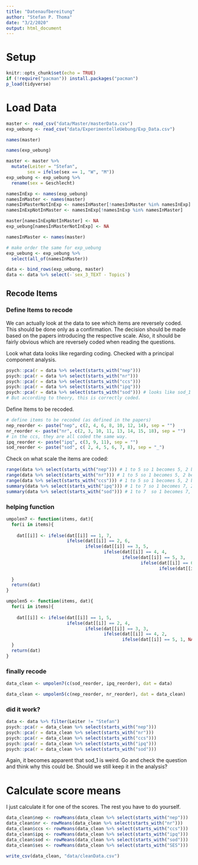 ```yaml
---
title: "Datenaufbereitung"
author: "Stefan P. Thoma"
date: "3/2/2020"
output: html_document
---
```


# Setup

```r
knitr::opts_chunk$set(echo = TRUE)
if (!require("pacman")) install.packages("pacman")
p_load(tidyverse)
```

# Load Data

```r
master <- read_csv("data/Master/masterData.csv")
exp_uebung <- read_csv("data/ExperimentelleUebung/Exp_Data.csv")
```
```r
names(master)

names(exp_uebung)
```

```r

master <- master %>% 
  mutate(Leiter = "Stefan",
        sex = ifelse(sex == 1, "W", "M"))
exp_uebung <- exp_uebung %>% 
  rename(sex = Geschlecht)

namesInExp <- names(exp_uebung)
namesInMaster <- names(master)
namesInMasterNotInExp <- namesInMaster[!namesInMaster %in% namesInExp]
namesInExpNotInMaster <- namesInExp[!namesInExp %in% namesInMaster]

master[namesInExpNotInMaster] <- NA
exp_uebung[namesInMasterNotInExp] <- NA

namesInMaster <- names(master)

# make order the same for exp_uebung
exp_uebung <- exp_uebung %>%
  select(all_of(namesInMaster))
```

```r
data <- bind_rows(exp_uebung, master)
data <- data %>% select(-`sex_3_TEXT - Topics`)
```

## Recode Items
### Define Items to recode

We can actually look at the data to see which items are reversely coded.
This should be done only as a confirmation. 
The decision should be made based on the papers introducing the respective scale.
Also, it should be fairly obvious which are reversely coded when reading the questions.

Look what data looks like regarding coding.
Checked with a principal component analysis.
```r
psych::pca(r = data %>% select(starts_with("nep")))
psych::pca(r = data %>% select(starts_with("nr")))
psych::pca(r = data %>% select(starts_with("ccs")))
psych::pca(r = data %>% select(starts_with("ipq")))
psych::pca(r = data %>% select(starts_with("sod"))) # looks like sod_1 is kinda different! 
# But according to theory, this is correctly coded. 
```
Define Items to be recoded.
```r
# define items to be recoded (as defined in the papers)
nep_reorder <- paste("nep", c(2, 4, 6, 8, 10, 12, 14), sep = "")
nr_reorder <- paste("nr", c(2, 3, 10, 11, 13, 14, 15, 18), sep = "")
# in the ccs, they are all coded the same way. 
ipq_reorder <- paste("ipq", c(3, 9, 11), sep = "") 
sod_reorder <- paste("sod", c( 2, 4, 5, 6, 7, 8), sep = "_")
```

Check on what scale the items are coded:
```r
range(data %>% select(starts_with("nep"))) # 1 to 5 so 1 becomes 5, 2 becomes 4, etc...
range(data %>% select(starts_with("nr"))) # 1 to 5 so 1 becomes 5, 2 becomes 4, etc...
range(data %>% select(starts_with("ccs"))) # 1 to 5 so 1 becomes 5, 2 becomes 4, etc...
summary(data %>% select(starts_with("ipq"))) # 1 to 7 so 1 becomes 7, 2 becomes 6, etc...
summary(data %>% select(starts_with("sod"))) # 1 to 7  so 1 becomes 7, 2 becomes 6, etc...
```

### helping function
```r
umpolen7 <- function(items, dat){
  for(i in items){
    
    dat[[i]] <- ifelse(dat[[i]] == 1, 7, 
                       ifelse(dat[[i]] == 2, 6, 
                              ifelse(dat[[i]] == 3, 5, 
                                     ifelse(dat[[i]] == 4, 4, 
                                            ifelse(dat[[i]] == 5, 3, 
                                                   ifelse(dat[[i]] == 6, 2, 
                                                          ifelse(dat[[i]] == 7, 1, NA)))))))
    
  }
  return(dat)
}

umpolen5 <- function(items, dat){
  for(i in items){
    
    dat[[i]] <- ifelse(dat[[i]] == 1, 5, 
                       ifelse(dat[[i]] == 2, 4, 
                              ifelse(dat[[i]] == 3, 3, 
                                     ifelse(dat[[i]] == 4, 2, 
                                            ifelse(dat[[i]] == 5, 1, NA)))))
  }
  return(dat)
}


```
### finally recode
```r
data_clean <- umpolen7(c(sod_reorder, ipq_reorder), dat = data)

data_clean <- umpolen5(c(nep_reorder, nr_reorder), dat = data_clean)
```
### did it work?
```r
data <- data %>% filter(Leiter != "Stefan") 
psych::pca(r = data_clean %>% select(starts_with("nep")))
psych::pca(r = data_clean %>% select(starts_with("nr")))
psych::pca(r = data_clean %>% select(starts_with("ccs")))
psych::pca(r = data_clean %>% select(starts_with("ipq")))
psych::pca(r = data_clean %>% select(starts_with("sod")))
```
Again,  it becomes apparent that sod_1 is weird. Go and check the question and think why this could be. 
Should we still keep it in the analysis?

# Calculate score means
I just calculate it for one of the scores. The rest you have to do yourself. 

```r
data_clean$nep <- rowMeans(data_clean %>% select(starts_with("nep")))
data_clean$nr <- rowMeans(data_clean %>% select(starts_with("nr")))
data_clean$ccs <- rowMeans(data_clean %>% select(starts_with("ccs")))
data_clean$ipq <- rowMeans(data_clean %>% select(starts_with("ipq")))
data_clean$sod <- rowMeans(data_clean %>% select(starts_with("sod")))
data_clean$ses <- rowMeans(data_clean %>% select(starts_with("SES")))
```

```r
write_csv(data_clean, "data/cleanData.csv")
```


